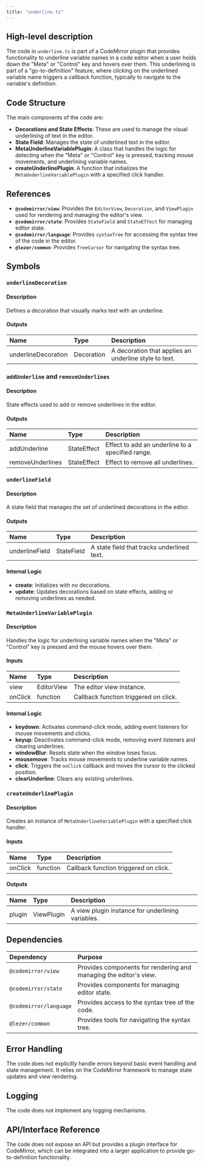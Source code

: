 ```yaml
---
title: "underline.ts"
---
```


## High-level description

The code in `underline.ts` is part of a CodeMirror plugin that provides functionality to underline variable names in a code editor when a user holds down the "Meta" or "Control" key and hovers over them. This underlining is part of a "go-to-definition" feature, where clicking on the underlined variable name triggers a callback function, typically to navigate to the variable's definition.

## Code Structure

The main components of the code are:
- **Decorations and State Effects**: These are used to manage the visual underlining of text in the editor.
- **State Field**: Manages the state of underlined text in the editor.
- **MetaUnderlineVariablePlugin**: A class that handles the logic for detecting when the "Meta" or "Control" key is pressed, tracking mouse movements, and underlining variable names.
- **createUnderlinePlugin**: A function that initializes the `MetaUnderlineVariablePlugin` with a specified click handler.

## References

- **`@codemirror/view`**: Provides the `EditorView`, `Decoration`, and `ViewPlugin` used for rendering and managing the editor's view.
- **`@codemirror/state`**: Provides `StateField` and `StateEffect` for managing editor state.
- **`@codemirror/language`**: Provides `syntaxTree` for accessing the syntax tree of the code in the editor.
- **`@lezer/common`**: Provides `TreeCursor` for navigating the syntax tree.

## Symbols

### `underlineDecoration`
#### Description
Defines a decoration that visually marks text with an underline.

#### Outputs
| Name | Type | Description |
|:-----|:-----|:------------|
| underlineDecoration | Decoration | A decoration that applies an underline style to text. |

### `addUnderline` and `removeUnderlines`
#### Description
State effects used to add or remove underlines in the editor.

#### Outputs
| Name | Type | Description |
|:-----|:-----|:------------|
| addUnderline | StateEffect | Effect to add an underline to a specified range. |
| removeUnderlines | StateEffect | Effect to remove all underlines. |

### `underlineField`
#### Description
A state field that manages the set of underlined decorations in the editor.

#### Outputs
| Name | Type | Description |
|:-----|:-----|:------------|
| underlineField | StateField | A state field that tracks underlined text. |

#### Internal Logic
- **create**: Initializes with no decorations.
- **update**: Updates decorations based on state effects, adding or removing underlines as needed.

### `MetaUnderlineVariablePlugin`
#### Description
Handles the logic for underlining variable names when the "Meta" or "Control" key is pressed and the mouse hovers over them.

#### Inputs
| Name | Type | Description |
|:-----|:-----|:------------|
| view | EditorView | The editor view instance. |
| onClick | function | Callback function triggered on click. |

#### Internal Logic
- **keydown**: Activates command-click mode, adding event listeners for mouse movements and clicks.
- **keyup**: Deactivates command-click mode, removing event listeners and clearing underlines.
- **windowBlur**: Resets state when the window loses focus.
- **mousemove**: Tracks mouse movements to underline variable names.
- **click**: Triggers the `onClick` callback and moves the cursor to the clicked position.
- **clearUnderline**: Clears any existing underlines.

### `createUnderlinePlugin`
#### Description
Creates an instance of `MetaUnderlineVariablePlugin` with a specified click handler.

#### Inputs
| Name | Type | Description |
|:-----|:-----|:------------|
| onClick | function | Callback function triggered on click. |

#### Outputs
| Name | Type | Description |
|:-----|:-----|:------------|
| plugin | ViewPlugin | A view plugin instance for underlining variables. |

## Dependencies

| Dependency | Purpose |
|:-----------|:--------|
| `@codemirror/view` | Provides components for rendering and managing the editor's view. |
| `@codemirror/state` | Provides components for managing editor state. |
| `@codemirror/language` | Provides access to the syntax tree of the code. |
| `@lezer/common` | Provides tools for navigating the syntax tree. |

## Error Handling

The code does not explicitly handle errors beyond basic event handling and state management. It relies on the CodeMirror framework to manage state updates and view rendering.

## Logging

The code does not implement any logging mechanisms.

## API/Interface Reference

The code does not expose an API but provides a plugin interface for CodeMirror, which can be integrated into a larger application to provide go-to-definition functionality.